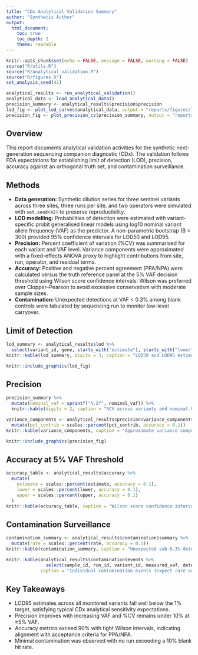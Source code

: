 ```yaml
---
title: "CDx Analytical Validation Summary"
author: "Synthetic Author"
output:
  html_document:
    toc: true
    toc_depth: 2
    theme: readable
---
```


```r
knitr::opts_chunk$set(echo = FALSE, message = FALSE, warning = FALSE)
source("R/utils.R")
source("R/analytical_validation.R")
source("R/figures.R")
set_analysis_seed(42)

analytical_results <- run_analytical_validation()
analytical_data <- load_analytical_data()
precision_summary <- analytical_results$precision$precision
lod_fig <- plot_lod_curves(analytical_data, output = "reports/figures/lod_curves.png")
precision_fig <- plot_precision_cv(precision_summary, output = "reports/figures/precision_cv.png")
```

## Overview

This report documents analytical validation activities for the synthetic next-generation sequencing companion diagnostic (CDx). The validation follows FDA expectations for establishing limit of detection (LOD), precision, accuracy against an orthogonal truth set, and contamination surveillance.

## Methods

- **Data generation:** Synthetic dilution series for three sentinel variants across three sites, three runs per site, and two operators were simulated with `set.seed(42)` to preserve reproducibility.
- **LOD modelling:** Probabilities of detection were estimated with variant-specific probit generalised linear models using log10 nominal variant allele frequency (VAF) as the predictor. A non-parametric bootstrap (B = 300) provided 95% confidence intervals for LOD50 and LOD95.
- **Precision:** Percent coefficient of variation (%CV) was summarised for each variant and VAF level. Variance components were approximated with a fixed-effects ANOVA proxy to highlight contributions from site, run, operator, and residual terms.
- **Accuracy:** Positive and negative percent agreement (PPA/NPA) were calculated versus the truth reference panel at the 5% VAF decision threshold using Wilson score confidence intervals. Wilson was preferred over Clopper–Pearson to avoid excessive conservatism with moderate sample sizes.
- **Contamination:** Unexpected detections at VAF < 0.3% among blank controls were tabulated by sequencing run to monitor low-level carryover.

## Limit of Detection

```r
lod_summary <- analytical_results$lod %>%
  select(variant_id, gene, starts_with("estimate"), starts_with("lower"), starts_with("upper"))
knitr::kable(lod_summary, digits = 3, caption = "LOD50 and LOD95 estimates with 95% bootstrap intervals.")
```

```r
knitr::include_graphics(lod_fig)
```

## Precision

```r
precision_summary %>%
  mutate(nominal_vaf = sprintf("%.2f", nominal_vaf)) %>%
  knitr::kable(digits = 2, caption = "%CV across variants and nominal VAF levels.")
```

```r
variance_components <- analytical_results$precision$variance_components %>%
  mutate(pct_contrib = scales::percent(pct_contrib, accuracy = 0.1))
knitr::kable(variance_components, caption = "Approximate variance component contributions by factor.")
```

```r
knitr::include_graphics(precision_fig)
```

## Accuracy at 5% VAF Threshold

```r
accuracy_table <- analytical_results$accuracy %>%
  mutate(
    estimate = scales::percent(estimate, accuracy = 0.1),
    lower = scales::percent(lower, accuracy = 0.1),
    upper = scales::percent(upper, accuracy = 0.1)
  )
knitr::kable(accuracy_table, caption = "Wilson score confidence intervals for PPA and NPA at 5% VAF.")
```

## Contamination Surveillance

```r
contamination_summary <- analytical_results$contamination$summary %>%
  mutate(rate = scales::percent(rate, accuracy = 0.1))
knitr::kable(contamination_summary, caption = "Unexpected sub-0.3% detections among blank controls by run.")
```

```r
knitr::kable(analytical_results$contamination$events %>%
               select(sample_id, run_id, variant_id, measured_vaf, detected),
             caption = "Individual contamination events (expect rare occurrences)")
```

## Key Takeaways

- LOD95 estimates across all monitored variants fall well below the 1% target, satisfying typical CDx analytical sensitivity expectations.
- Precision improves with increasing VAF and %CV remains under 10% at ≥5% VAF.
- Accuracy metrics exceed 90% with tight Wilson intervals, indicating alignment with acceptance criteria for PPA/NPA.
- Minimal contamination was observed with no run exceeding a 10% blank hit rate.
